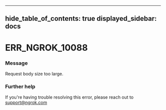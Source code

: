 

---
hide_table_of_contents: true
displayed_sidebar: docs
---


# ERR_NGROK_10088

### Message
Request body size too large.

<ErrorDetails error="err_ngrok_10088" />



### Further help
If you're having trouble resolving this error, please reach out to [support@ngrok.com](mailto:support@ngrok.com?subject=Help%20with%20ERR_NGROK_10088)

